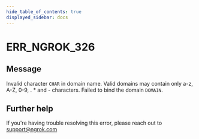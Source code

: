 ```yaml
---
hide_table_of_contents: true
displayed_sidebar: docs
---
```



# ERR_NGROK_326

## Message

Invalid character `CHAR` in domain name. Valid domains may contain only a-z, A-Z, 0-9, . \* and - characters. Failed to bind the domain `DOMAIN`.

<ErrorDetails error="err_ngrok_326" />

## Further help

If you're having trouble resolving this error, please reach out to [support@ngrok.com](mailto:support@ngrok.com?subject=Help%20with%20ERR_NGROK_326)
